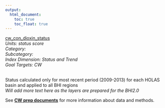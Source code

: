 ```yaml
---
output:
  html_document:
    toc: true
    toc_float: true
---
```


[cw_con_dioxin_status](https://github.com/OHI-Science/bhi/blob/master/baltic/layers/cw_con_dioxin_status_bhi2015.csv)\
*Units: status score*\
*Category:*\
*Subcategory:*\
*Index Dimension: Status and Trend*\
*Goal Targets: CW*\
<br>

Status calculated only for most recent period (2009-2013) for each HOLAS basin and applied to all BHI regions\
*Will add more text here as the layers are prepared for the BHI2.0*

See [**CW prep documents**](https://github.com/OHI-Science/bhi-1.0-archive/blob/draft/baltic2015/prep/CW/cw_prep.md) for more information about data and methods.

<br>


